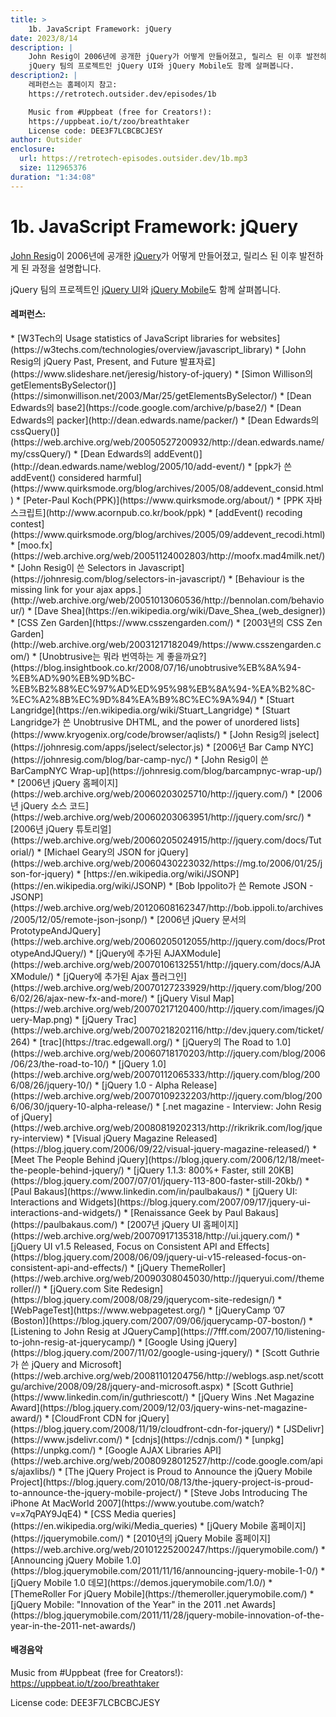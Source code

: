 ```yaml
---
title: >
    1b. JavaScript Framework: jQuery
date: 2023/8/14
description: |
    John Resig이 2006년에 공개한 jQuery가 어떻게 만들어졌고, 릴리스 된 이후 발전하게 된 과정을 설명합니다.
    jQuery 팀의 프로젝트인 jQuery UI와 jQuery Mobile도 함께 살펴봅니다.
description2: |
    레퍼런스는 홈페이지 참고:
    https://retrotech.outsider.dev/episodes/1b

    Music from #Uppbeat (free for Creators!):
    https://uppbeat.io/t/zoo/breathtaker
    License code: DEE3F7LCBCBCJESY
author: Outsider
enclosure:
  url: https://retrotech-episodes.outsider.dev/1b.mp3
  size: 112965376
duration: "1:34:08"
---
```


# 1b. JavaScript Framework: jQuery

[John Resig](https://johnresig.com/)이 2006년에 공개한
[jQuery](https://jquery.com/)가 어떻게 만들어졌고,
릴리스 된 이후 발전하게 된 과정을 설명합니다.

jQuery 팀의 프로젝트인 [jQuery UI](https://jqueryui.com/)와
[jQuery Mobile](https://jquerymobile.com/)도 함께 살펴봅니다.


<Badges
  apple="https://podcasts.apple.com/kr/podcast/1b-javascript-framework-jquery/id1698903712?i=1000624314803"
  youtube="https://www.youtube.com/watch?v=k8-lhXp7dck&list=PLEHf_UYxvkp9HCnP3UIZhEss_Yo4XuUDX"
  google="https://podcasts.google.com/feed/aHR0cHM6Ly9yZXRyb3RlY2gub3V0c2lkZXIuZGV2L2ZlZWQueG1s/episode/aHR0cHM6Ly9yZXRyb3RlY2gub3V0c2lkZXIuZGV2L2VwaXNvZGVzLzFi"
  spotify="https://open.spotify.com/episode/3hWnYTiePy1rR3E5OQYJCU"
/>

#### 레퍼런스:
<div className="refs">
  * [W3Tech의 Usage statistics of JavaScript libraries for websites](https://w3techs.com/technologies/overview/javascript_library)
  * [John Resig의 jQuery Past, Present, and Future 발표자료](https://www.slideshare.net/jeresig/history-of-jquery)
  * [Simon Willison의 getElementsBySelector()](https://simonwillison.net/2003/Mar/25/getElementsBySelector/)
  * [Dean Edwards의 base2](https://code.google.com/archive/p/base2/)
  * [Dean Edwards의 packer](http://dean.edwards.name/packer/)
  * [Dean Edwards의 cssQuery()](https://web.archive.org/web/20050527200932/http://dean.edwards.name/my/cssQuery/)
  * [Dean Edwards의 addEvent()](http://dean.edwards.name/weblog/2005/10/add-event/)
  * [ppk가 쓴 addEvent() considered harmful](https://www.quirksmode.org/blog/archives/2005/08/addevent_consid.html)
  * [Peter-Paul Koch(PPK)](https://www.quirksmode.org/about/)
  * [PPK 자바스크립트](http://www.acornpub.co.kr/book/ppk)
  * [addEvent() recoding contest](https://www.quirksmode.org/blog/archives/2005/09/addevent_recodi.html)
  * [moo.fx](https://web.archive.org/web/20051124002803/http://moofx.mad4milk.net/)
  * [John Resig이 쓴 Selectors in Javascript](https://johnresig.com/blog/selectors-in-javascript/)
  * [Behaviour is the missing link for your ajax apps.](http://web.archive.org/web/20051013060536/http://bennolan.com/behaviour/)
  * [Dave Shea](https://en.wikipedia.org/wiki/Dave_Shea_(web_designer))
  * [CSS Zen Garden](https://www.csszengarden.com/)
  * [2003년의 CSS Zen Garden](http://web.archive.org/web/20031217182049/https://www.csszengarden.com/)
  * [Unobtrusive는 뭐라 번역하는 게 좋을까요?](https://blog.insightbook.co.kr/2008/07/16/unobtrusive%EB%8A%94-%EB%AD%90%EB%9D%BC-%EB%B2%88%EC%97%AD%ED%95%98%EB%8A%94-%EA%B2%8C-%EC%A2%8B%EC%9D%84%EA%B9%8C%EC%9A%94/)
  * [Stuart Langridge](https://en.wikipedia.org/wiki/Stuart_Langridge)
  * [Stuart Langridge가 쓴 Unobtrusive DHTML, and the power of unordered lists](https://www.kryogenix.org/code/browser/aqlists/)
  * [John Resig의 jselect](https://johnresig.com/apps/jselect/selector.js)
  * [2006년 Bar Camp NYC](https://johnresig.com/blog/bar-camp-nyc/)
  * [John Resig이 쓴 BarCampNYC Wrap-up](https://johnresig.com/blog/barcampnyc-wrap-up/)
  * [2006년 jQuery 홈페이지](https://web.archive.org/web/20060203025710/http://jquery.com/)
  * [2006년 jQuery 소스 코드](https://web.archive.org/web/20060203063951/http://jquery.com/src/)
  * [2006년 jQuery 튜토리얼](https://web.archive.org/web/20060205024915/http://jquery.com/docs/Tutorial/)
  * [Michael Geary의 JSON for jQuery](https://web.archive.org/web/20060430223032/https://mg.to/2006/01/25/json-for-jquery)
  * [https://en.wikipedia.org/wiki/JSONP](https://en.wikipedia.org/wiki/JSONP)
  * [Bob Ippolito가 쓴 Remote JSON - JSONP](https://web.archive.org/web/20120608162347/http://bob.ippoli.to/archives/2005/12/05/remote-json-jsonp/)
  * [2006년 jQuery 문서의 PrototypeAndJQuery](https://web.archive.org/web/20060205012055/http://jquery.com/docs/PrototypeAndJQuery/)
  * [jQuery에 추가된 AJAXModule](https://web.archive.org/web/20070106132551/http://jquery.com/docs/AJAXModule/)
  * [jQuery에 추가된 Ajax 플러그인](https://web.archive.org/web/20070127233929/http://jquery.com/blog/2006/02/26/ajax-new-fx-and-more/)
  * [jQuery Visul Map](https://web.archive.org/web/20070217120400/http://jquery.com/images/jQuery-Map.png)
  * [jQuery Trac](https://web.archive.org/web/20070218202116/http://dev.jquery.com/ticket/264)
  * [trac](https://trac.edgewall.org/)
  * [jQuery의 The Road to 1.0](https://web.archive.org/web/20060718170203/http://jquery.com/blog/2006/06/23/the-road-to-10/)
  * [jQuery 1.0](https://web.archive.org/web/20070112065333/http://jquery.com/blog/2006/08/26/jquery-10/)
  * [jQuery 1.0 - Alpha Release](https://web.archive.org/web/20070109232203/http://jquery.com/blog/2006/06/30/jquery-10-alpha-release/)
  * [.net magazine - Interview: John Resig of jQuery](https://web.archive.org/web/20080819202313/http://rikrikrik.com/log/jquery-interview)
  * [Visual jQuery Magazine Released](https://blog.jquery.com/2006/09/22/visual-jquery-magazine-released/)
  * [Meet The People Behind jQuery](https://blog.jquery.com/2006/12/18/meet-the-people-behind-jquery/)
  * [jQuery 1.1.3: 800%+ Faster, still 20KB](https://blog.jquery.com/2007/07/01/jquery-113-800-faster-still-20kb/)
  * [Paul Bakaus](https://www.linkedin.com/in/paulbakaus/)
  * [jQuery UI: Interactions and Widgets](https://blog.jquery.com/2007/09/17/jquery-ui-interactions-and-widgets/)
  * [Renaissance Geek by Paul Bakaus](https://paulbakaus.com/)
  * [2007년 jQuery UI 홈페이지](https://web.archive.org/web/20070917135318/http://ui.jquery.com/)
  * [jQuery UI v1.5 Released, Focus on Consistent API and Effects](https://blog.jquery.com/2008/06/09/jquery-ui-v15-released-focus-on-consistent-api-and-effects/)
  * [jQuery ThemeRoller](https://web.archive.org/web/20090308045030/http://jqueryui.com//themeroller//)
  * [jQuery.com Site Redesign](https://blog.jquery.com/2008/08/29/jquerycom-site-redesign/)
  * [WebPageTest](https://www.webpagetest.org/)
  * [jQueryCamp ’07 (Boston)](https://blog.jquery.com/2007/09/06/jquerycamp-07-boston/)
  * [Listening to John Resig at JQueryCamp](https://7fff.com/2007/10/listening-to-john-resig-at-jquerycamp/)
  * [Google Using jQuery](https://blog.jquery.com/2007/11/02/google-using-jquery/)
  * [Scott Guthrie가 쓴 jQuery and Microsoft](https://web.archive.org/web/20081101204756/http://weblogs.asp.net/scottgu/archive/2008/09/28/jquery-and-microsoft.aspx)
  * [Scott Guthrie](https://www.linkedin.com/in/guthriescott/)
  * [jQuery Wins .Net Magazine Award](https://blog.jquery.com/2009/12/03/jquery-wins-net-magazine-award/)
  * [CloudFront CDN for jQuery](https://blog.jquery.com/2008/11/19/cloudfront-cdn-for-jquery/)
  * [JSDelivr](https://www.jsdelivr.com/)
  * [cdnjs](https://cdnjs.com/)
  * [unpkg](https://unpkg.com/)
  * [Google AJAX Libraries API](https://web.archive.org/web/20080928012527/http://code.google.com/apis/ajaxlibs/)
  * [The jQuery Project is Proud to Announce the jQuery Mobile Project](https://blog.jquery.com/2010/08/13/the-jquery-project-is-proud-to-announce-the-jquery-mobile-project/)
  * [Steve Jobs Introducing The iPhone At MacWorld 2007](https://www.youtube.com/watch?v=x7qPAY9JqE4)
  * [CSS Media queries](https://en.wikipedia.org/wiki/Media_queries)
  * [jQuery Mobile 홈페이지](https://jquerymobile.com/)
  * [2010년의 jQuery Mobile 홈페이지](https://web.archive.org/web/20101225200247/https://jquerymobile.com/)
  * [Announcing jQuery Mobile 1.0](https://blog.jquerymobile.com/2011/11/16/announcing-jquery-mobile-1-0/)
  * [jQuery Mobile 1.0 데모](https://demos.jquerymobile.com/1.0/)
  * [ThemeRoller For jQuery Mobile](https://themeroller.jquerymobile.com/)
  * [jQuery Mobile: "Innovation of the Year" in the 2011 .net Awards](https://blog.jquerymobile.com/2011/11/28/jquery-mobile-innovation-of-the-year-in-the-2011-net-awards/)
</div>

#### 배경음악
Music from #Uppbeat (free for Creators!):
https://uppbeat.io/t/zoo/breathtaker

License code: DEE3F7LCBCBCJESY
